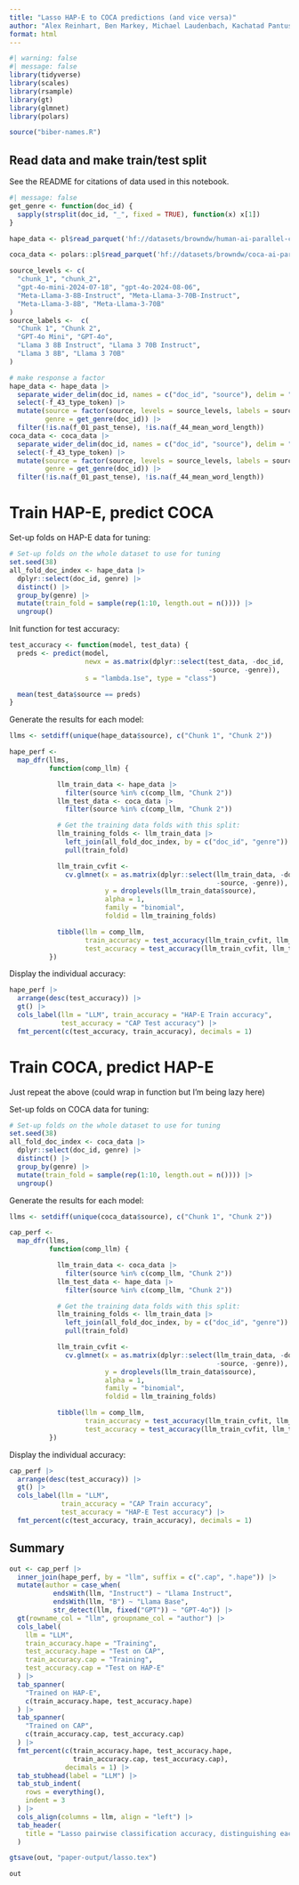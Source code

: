 ```yaml
---
title: "Lasso HAP-E to COCA predictions (and vice versa)"
author: "Alex Reinhart, Ben Markey, Michael Laudenbach, Kachatad Pantusen, Ronald Yurko, Gordon Weinberg, and David West Brown"
format: html
---
```


```r
#| warning: false
#| message: false
library(tidyverse)
library(scales)
library(rsample)
library(gt)
library(glmnet)
library(polars)

source("biber-names.R")
```

## Read data and make train/test split

See the README for citations of data used in this notebook.

```r
#| message: false
get_genre <- function(doc_id) {
  sapply(strsplit(doc_id, "_", fixed = TRUE), function(x) x[1])
}

hape_data <- pl$read_parquet('hf://datasets/browndw/human-ai-parallel-corpus-biber/**/*.parquet')$to_data_frame()

coca_data <- polars::pl$read_parquet('hf://datasets/browndw/coca-ai-parallel-corpus-biber/**/*.parquet')$to_data_frame()

source_levels <- c(
  "chunk_1", "chunk_2",
  "gpt-4o-mini-2024-07-18", "gpt-4o-2024-08-06",
  "Meta-Llama-3-8B-Instruct", "Meta-Llama-3-70B-Instruct",
  "Meta-Llama-3-8B", "Meta-Llama-3-70B"
)
source_labels <-  c(
  "Chunk 1", "Chunk 2",
  "GPT-4o Mini", "GPT-4o",
  "Llama 3 8B Instruct", "Llama 3 70B Instruct",
  "Llama 3 8B", "Llama 3 70B"
)

# make response a factor
hape_data <- hape_data |>
  separate_wider_delim(doc_id, names = c("doc_id", "source"), delim = "@") |>
  select(-f_43_type_token) |>
  mutate(source = factor(source, levels = source_levels, labels = source_labels),
         genre = get_genre(doc_id)) |>
  filter(!is.na(f_01_past_tense), !is.na(f_44_mean_word_length))
coca_data <- coca_data |>
  separate_wider_delim(doc_id, names = c("doc_id", "source"), delim = "@") |>
  select(-f_43_type_token) |>
  mutate(source = factor(source, levels = source_levels, labels = source_labels),
         genre = get_genre(doc_id)) |>
  filter(!is.na(f_01_past_tense), !is.na(f_44_mean_word_length))
```


# Train HAP-E, predict COCA

Set-up folds on HAP-E data for tuning:

```r
# Set-up folds on the whole dataset to use for tuning
set.seed(38)
all_fold_doc_index <- hape_data |>
  dplyr::select(doc_id, genre) |>
  distinct() |>
  group_by(genre) |>
  mutate(train_fold = sample(rep(1:10, length.out = n()))) |>
  ungroup()
```

Init function for test accuracy:

```r
test_accuracy <- function(model, test_data) {
  preds <- predict(model,
                   newx = as.matrix(dplyr::select(test_data, -doc_id,
                                                  -source, -genre)),
                   s = "lambda.1se", type = "class")

  mean(test_data$source == preds)
}
```

Generate the results for each model:

```r
llms <- setdiff(unique(hape_data$source), c("Chunk 1", "Chunk 2"))

hape_perf <-
  map_dfr(llms,
          function(comp_llm) {

            llm_train_data <- hape_data |>
              filter(source %in% c(comp_llm, "Chunk 2"))
            llm_test_data <- coca_data |>
              filter(source %in% c(comp_llm, "Chunk 2"))

            # Get the training data folds with this split:
            llm_training_folds <- llm_train_data |>
              left_join(all_fold_doc_index, by = c("doc_id", "genre")) |>
              pull(train_fold)

            llm_train_cvfit <-
              cv.glmnet(x = as.matrix(dplyr::select(llm_train_data, -doc_id,
                                                    -source, -genre)),
                        y = droplevels(llm_train_data$source),
                        alpha = 1,
                        family = "binomial",
                        foldid = llm_training_folds)

            tibble(llm = comp_llm,
                   train_accuracy = test_accuracy(llm_train_cvfit, llm_train_data),
                   test_accuracy = test_accuracy(llm_train_cvfit, llm_test_data))
          })
```

Display the individual accuracy:

```r
hape_perf |>
  arrange(desc(test_accuracy)) |>
  gt() |>
  cols_label(llm = "LLM", train_accuracy = "HAP-E Train accuracy",
             test_accuracy = "CAP Test accuracy") |>
  fmt_percent(c(test_accuracy, train_accuracy), decimals = 1)
```


# Train COCA, predict HAP-E

Just repeat the above (could wrap in function but I'm being lazy here)

Set-up folds on COCA data for tuning:

```r
# Set-up folds on the whole dataset to use for tuning
set.seed(38)
all_fold_doc_index <- coca_data |>
  dplyr::select(doc_id, genre) |>
  distinct() |>
  group_by(genre) |>
  mutate(train_fold = sample(rep(1:10, length.out = n()))) |>
  ungroup()
```


Generate the results for each model:

```r
llms <- setdiff(unique(coca_data$source), c("Chunk 1", "Chunk 2"))

cap_perf <-
  map_dfr(llms,
          function(comp_llm) {

            llm_train_data <- coca_data |>
              filter(source %in% c(comp_llm, "Chunk 2"))
            llm_test_data <- hape_data |>
              filter(source %in% c(comp_llm, "Chunk 2"))

            # Get the training data folds with this split:
            llm_training_folds <- llm_train_data |>
              left_join(all_fold_doc_index, by = c("doc_id", "genre")) |>
              pull(train_fold)

            llm_train_cvfit <-
              cv.glmnet(x = as.matrix(dplyr::select(llm_train_data, -doc_id,
                                                    -source, -genre)),
                        y = droplevels(llm_train_data$source),
                        alpha = 1,
                        family = "binomial",
                        foldid = llm_training_folds)

            tibble(llm = comp_llm,
                   train_accuracy = test_accuracy(llm_train_cvfit, llm_train_data),
                   test_accuracy = test_accuracy(llm_train_cvfit, llm_test_data))
          })
```

Display the individual accuracy:

```r
cap_perf |>
  arrange(desc(test_accuracy)) |>
  gt() |>
  cols_label(llm = "LLM",
             train_accuracy = "CAP Train accuracy",
             test_accuracy = "HAP-E Test accuracy") |>
  fmt_percent(c(test_accuracy, train_accuracy), decimals = 1)
```

## Summary

```r
out <- cap_perf |>
  inner_join(hape_perf, by = "llm", suffix = c(".cap", ".hape")) |>
  mutate(author = case_when(
           endsWith(llm, "Instruct") ~ "Llama Instruct",
           endsWith(llm, "B") ~ "Llama Base",
           str_detect(llm, fixed("GPT")) ~ "GPT-4o")) |>
  gt(rowname_col = "llm", groupname_col = "author") |>
  cols_label(
    llm = "LLM",
    train_accuracy.hape = "Training",
    test_accuracy.hape = "Test on CAP",
    train_accuracy.cap = "Training",
    test_accuracy.cap = "Test on HAP-E"
  ) |>
  tab_spanner(
    "Trained on HAP-E",
    c(train_accuracy.hape, test_accuracy.hape)
  ) |>
  tab_spanner(
    "Trained on CAP",
    c(train_accuracy.cap, test_accuracy.cap)
  ) |>
  fmt_percent(c(train_accuracy.hape, test_accuracy.hape,
                train_accuracy.cap, test_accuracy.cap),
              decimals = 1) |>
  tab_stubhead(label = "LLM") |>
  tab_stub_indent(
    rows = everything(),
    indent = 3
  ) |>
  cols_align(columns = llm, align = "left") |>
  tab_header(
    title = "Lasso pairwise classification accuracy, distinguishing each LLM from human text"
  )

gtsave(out, "paper-output/lasso.tex")

out
```
